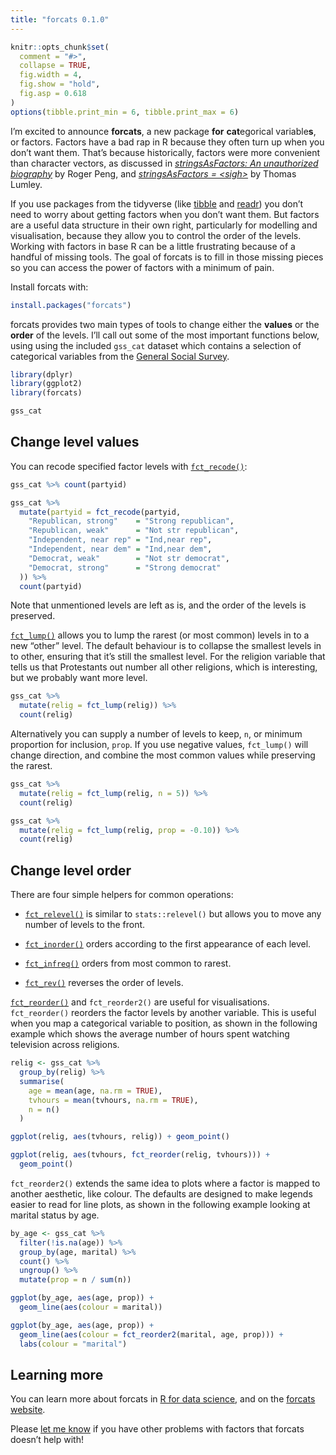 ```yaml
---
title: "forcats 0.1.0"
---
```


```r
knitr::opts_chunk$set(
  comment = "#>", 
  collapse = TRUE,
  fig.width = 4,
  fig.show = "hold",
  fig.asp = 0.618
)
options(tibble.print_min = 6, tibble.print_max = 6)
```

I’m excited to announce __forcats__, a new package **for** **cat**egorical variable**s**, or factors. Factors have a bad rap in R because they often turn up when you don't want them. That's because historically, factors were more convenient than character vectors, as discussed in [_stringsAsFactors: An unauthorized biography_](http://simplystatistics.org/2015/07/24/stringsasfactors-an-unauthorized-biography/) by Roger Peng, and [_stringsAsFactors = \<sigh\>_](http://notstatschat.tumblr.com/post/124987394001/stringsasfactors-sigh) by Thomas Lumley. 

If you use packages from the tidyverse (like [tibble](http://r4ds.had.co.nz/tibbles.html) and [readr](http://r4ds.had.co.nz/data-import.html)) you don't need to worry about getting factors when you don't want them. But factors are a useful data structure in their own right, particularly for modelling and visualisation, because they allow you to control the order of the levels. Working with factors in base R can be a little frustrating because of a handful of missing tools. The goal of forcats is to fill in those missing pieces so you can access the power of factors with a minimum of pain.

Install forcats with:

```r
install.packages("forcats")
```

forcats provides two main types of tools to change either the __values__ or the __order__ of the levels. I'll call out some of the most important functions below, using using the included `gss_cat` dataset which contains a selection of categorical variables from the [General Social Survey](http://gss.norc.org).

```r
library(dplyr)
library(ggplot2)
library(forcats)

gss_cat
```

## Change level values

You can recode specified factor levels with [`fct_recode()`](https://hadley.github.io/forcats/fct_recode.html):

```r
gss_cat %>% count(partyid)

gss_cat %>%
  mutate(partyid = fct_recode(partyid,
    "Republican, strong"    = "Strong republican",
    "Republican, weak"      = "Not str republican",
    "Independent, near rep" = "Ind,near rep",
    "Independent, near dem" = "Ind,near dem",
    "Democrat, weak"        = "Not str democrat",
    "Democrat, strong"      = "Strong democrat"
  )) %>%
  count(partyid)
```

Note that unmentioned levels are left as is, and the order of the levels is preserved.

[`fct_lump()`](https://hadley.github.io/forcats/fct_relump.html) allows you to lump the rarest (or most common) levels in to a new "other" level. The default behaviour is to collapse the smallest levels in to other, ensuring that it's still the smallest level. For the religion variable that tells us that Protestants out number all other religions, which is interesting, but we probably want more level.

```r
gss_cat %>% 
  mutate(relig = fct_lump(relig)) %>% 
  count(relig)
```

Alternatively you can supply a number of levels to keep, `n`, or minimum proportion for inclusion, `prop`. If you use negative values, `fct_lump()` will change direction, and combine the most common values while preserving the rarest.

```r
gss_cat %>% 
  mutate(relig = fct_lump(relig, n = 5)) %>% 
  count(relig)

gss_cat %>% 
  mutate(relig = fct_lump(relig, prop = -0.10)) %>% 
  count(relig)
```

## Change level order

There are four simple helpers for common operations:

* [`fct_relevel()`](https://hadley.github.io/forcats/fct_relevel.html) 
  is similar to `stats::relevel()` but allows you to move any number of 
  levels to the front. 
  
* [`fct_inorder()`](https://hadley.github.io/forcats/fct_inorder.html) 
  orders according to the first appearance of each level.
   
* [`fct_infreq()`](https://hadley.github.io/forcats/fct_infreq.html) 
  orders from most common to rarest.
  
* [`fct_rev()`](https://hadley.github.io/forcats/fct_rev.html) reverses 
  the order of levels.
 
[`fct_reorder()`](https://hadley.github.io/forcats/fct_reorder.html) and `fct_reorder2()` are useful for visualisations. `fct_reorder()` reorders the factor levels by another variable. This is useful when you map a categorical variable to position, as shown in the following example which shows the average number of hours spent watching television across religions.

```r
relig <- gss_cat %>%
  group_by(relig) %>%
  summarise(
    age = mean(age, na.rm = TRUE),
    tvhours = mean(tvhours, na.rm = TRUE),
    n = n()
  )

ggplot(relig, aes(tvhours, relig)) + geom_point()

ggplot(relig, aes(tvhours, fct_reorder(relig, tvhours))) +
  geom_point()
```

`fct_reorder2()` extends the same idea to plots where a factor is mapped to another aesthetic, like colour. The defaults are designed to make legends easier to read for line plots, as shown in the following example looking at marital status by age.

```r
by_age <- gss_cat %>%
  filter(!is.na(age)) %>%
  group_by(age, marital) %>%
  count() %>%
  ungroup() %>%  
  mutate(prop = n / sum(n))

ggplot(by_age, aes(age, prop)) +
  geom_line(aes(colour = marital))

ggplot(by_age, aes(age, prop)) +
  geom_line(aes(colour = fct_reorder2(marital, age, prop))) +
  labs(colour = "marital")
```

## Learning more

You can learn more about forcats in [R for data science](http://r4ds.had.co.nz/factors.html), and on the [forcats website](http://forcats.tidyverse.org/).

Please [let me know](https://github.com/hadley/forcats/issues) if you have other problems with factors that forcats doesn't help with!

